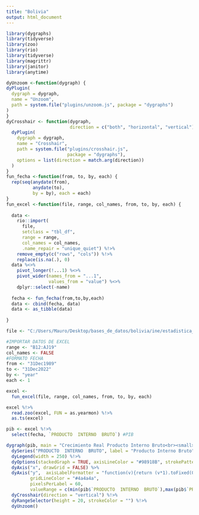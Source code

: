 ```yaml
---
title: "Bolivia"
output: html_document
---
```


```r
library(dygraphs)
library(tidyverse)
library(zoo)
library(rio)
library(tidyverse)
library(magrittr)
library(janitor)
library(anytime)

dyUnzoom <-function(dygraph) {
dyPlugin(
  dygraph = dygraph,
  name = "Unzoom",
  path = system.file("plugins/unzoom.js", package = "dygraphs")
)
}
dyCrosshair <- function(dygraph, 
                        direction = c("both", "horizontal", "vertical")) {
  dyPlugin(
    dygraph = dygraph,
    name = "Crosshair",
    path = system.file("plugins/crosshair.js", 
                       package = "dygraphs"),
    options = list(direction = match.arg(direction))
  )
}
fun_fecha <-function(from, to, by, each) {
  rep(seq(anydate(from),
          anydate(to),
          by = by), each = each)
}
fun_excel <-function(file, range, col_names, from, to, by, each) {
  
  data <- 
    rio::import(
      file,
      setclass = "tbl_df",
      range = range,
      col_names = col_names,
      .name_repair = "unique_quiet") %!>%
    remove_empty(c("rows", "cols")) %!>%
    replace(is.na(.), 0)
  data %<>%
    pivot_longer(!...1) %<>%
    pivot_wider(names_from = "...1",
                values_from = "value") %<>%
    dplyr::select(-name)
  
  fecha <- fun_fecha(from,to,by,each)
  data <- cbind(fecha, data) 
  data <- as_tibble(data)
  
}

file <- "C:/Users/Mauro/Desktop/bases_de_datos/bolivia/ine/estadistica_economica/cuentas_nacionales/pib_anual/oferta_final_demanda_final/03.01.02.xlsx"

#IMPORTAR DATOS DE EXCEL
range <- "B12:AJ19"
col_names <- FALSE
#FORMATO FECHA
from <- "31Dec1989"
to <- "31Dec2022"
by <- "year"
each <- 1

excel <- 
  fun_excel(file, range, col_names, from, to, by, each)

excel %!>% 
  read.zoo(excel, FUN = as.yearmon) %!>% 
  as.ts(excel)

pib <- excel %!>% 
  select(fecha, `PRODUCTO  INTERNO  BRUTO`) #PIB

```
```r
dygraph(pib, main = "Crecimiento Real Producto Interno Bruto<br><small>En Porcentaje (%)</small>") %!>% 
  dySeries("PRODUCTO  INTERNO  BRUTO", label = "Producto Interno Bruto") %!>% 
  dyLegend(width = 250) %!>% 
  dyOptions(stackedGraph = TRUE, axisLineColor = "#98918B", strokePattern="dotted") %!>%
  dyAxis("x", drawGrid = FALSE) %>%
  dyAxis("y",  axisLabelFormatter = "function(v){return (v*1).toFixed(0) + '%'}",
         gridLineColor = "#4a4a4a", 
         pixelsPerLabel = 60, 
         valueRange = c(min(pib$`PRODUCTO  INTERNO  BRUTO`),max(pib$`PRODUCTO  INTERNO  BRUTO`))) %!>% 
  dyCrosshair(direction = "vertical") %!>% 
  dyRangeSelector(height = 20, strokeColor = "") %!>% 
  dyUnzoom()
```
